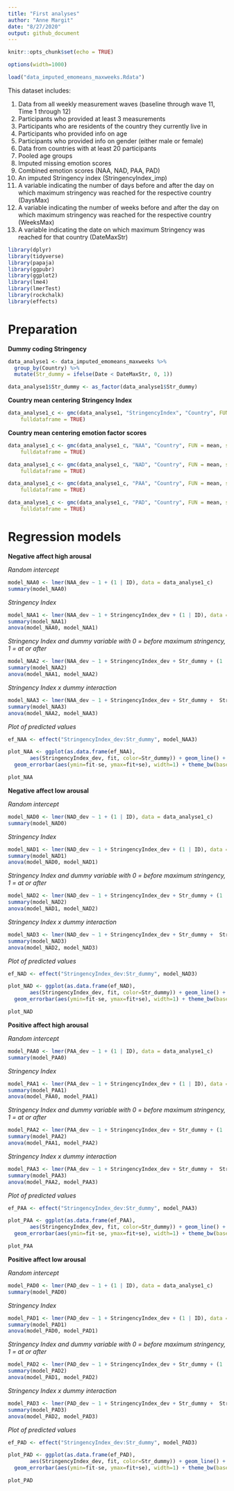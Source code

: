 ```yaml
---
title: "First analyses"
author: "Anne Margit"
date: "8/27/2020"
output: github_document
---
```


```r
knitr::opts_chunk$set(echo = TRUE)
```

```r
options(width=1000)
```

```r
load("data_imputed_emomeans_maxweeks.Rdata")
```

This dataset includes:

1. Data from all weekly measurement waves (baseline through wave 11, Time 1 through 12) 
2. Participants who provided at least 3 measurements 
3. Participants who are residents of the country they currently live in
4. Participants who provided info on age
5. Participants who provided info on gender (either male or female)
6. Data from countries with at least 20 participants
7. Pooled age groups
8. Imputed missing emotion scores
9. Combined emotion scores (NAA, NAD, PAA, PAD)
10. An imputed Stringency index (StringencyIndex_imp) 
11. A variable indicating the number of days before and after the day on which maximum stringency was reached for the respective country (DaysMax)
12. A variable indicating the number of weeks before and after the day on which maximum stringency was reached for the respective country (WeeksMax)
13. A variable indicating the date on which maximum Stringency was reached for that country (DateMaxStr)

```r
library(dplyr)
library(tidyverse)
library(papaja)
library(ggpubr)
library(ggplot2)
library(lme4)
library(lmerTest)
library(rockchalk)
library(effects)
```

# Preparation

**Dummy coding Stringency**
```r
data_analyse1 <- data_imputed_emomeans_maxweeks %>%
  group_by(Country) %>%
  mutate(Str_dummy = ifelse(Date < DateMaxStr, 0, 1))

data_analyse1$Str_dummy <- as_factor(data_analyse1$Str_dummy)
```

**Country mean centering Stringency Index**
```r
data_analyse1_c <- gmc(data_analyse1, "StringencyIndex", "Country", FUN = mean, suffix = c("_mn", "_dev"),
    fulldataframe = TRUE)
```

**Country mean centering emotion factor scores**
```r
data_analyse1_c <- gmc(data_analyse1_c, "NAA", "Country", FUN = mean, suffix = c("_mn", "_dev"),
    fulldataframe = TRUE)

data_analyse1_c <- gmc(data_analyse1_c, "NAD", "Country", FUN = mean, suffix = c("_mn", "_dev"),
    fulldataframe = TRUE)

data_analyse1_c <- gmc(data_analyse1_c, "PAA", "Country", FUN = mean, suffix = c("_mn", "_dev"),
    fulldataframe = TRUE)

data_analyse1_c <- gmc(data_analyse1_c, "PAD", "Country", FUN = mean, suffix = c("_mn", "_dev"),
    fulldataframe = TRUE)
```

# Regression models

**Negative affect high arousal**

*Random intercept*
```r
model_NAA0 <- lmer(NAA_dev ~ 1 + (1 | ID), data = data_analyse1_c)
summary(model_NAA0)
```

*Stringency Index*
```r
model_NAA1 <- lmer(NAA_dev ~ 1 + StringencyIndex_dev + (1 | ID), data = data_analyse1_c)
summary(model_NAA1)
anova(model_NAA0, model_NAA1)
```

*Stringency Index and dummy variable with 0 = before maximum stringency, 1 = at or after*
```r
model_NAA2 <- lmer(NAA_dev ~ 1 + StringencyIndex_dev + Str_dummy + (1 | ID), data = data_analyse1_c)
summary(model_NAA2)
anova(model_NAA1, model_NAA2)
```

*Stringency Index x dummy interaction*
```r
model_NAA3 <- lmer(NAA_dev ~ 1 + StringencyIndex_dev + Str_dummy +  StringencyIndex_dev*Str_dummy + (1 | ID), data = data_analyse1_c)
summary(model_NAA3)
anova(model_NAA2, model_NAA3)
```

*Plot of predicted values*
```r
ef_NAA <- effect("StringencyIndex_dev:Str_dummy", model_NAA3)

plot_NAA <- ggplot(as.data.frame(ef_NAA), 
       aes(StringencyIndex_dev, fit, color=Str_dummy)) + geom_line() + 
  geom_errorbar(aes(ymin=fit-se, ymax=fit+se), width=1) + theme_bw(base_size=12)
```

```r
plot_NAA
```

**Negative affect low arousal**

*Random intercept*
```r
model_NAD0 <- lmer(NAD_dev ~ 1 + (1 | ID), data = data_analyse1_c)
summary(model_NAD0)
```

*Stringency Index*
```r
model_NAD1 <- lmer(NAD_dev ~ 1 + StringencyIndex_dev + (1 | ID), data = data_analyse1_c)
summary(model_NAD1)
anova(model_NAD0, model_NAD1)
```

*Stringency Index and dummy variable with 0 = before maximum stringency, 1 = at or after*
```r
model_NAD2 <- lmer(NAD_dev ~ 1 + StringencyIndex_dev + Str_dummy + (1 | ID), data = data_analyse1_c)
summary(model_NAD2)
anova(model_NAD1, model_NAD2)
```

*Stringency Index x dummy interaction*
```r
model_NAD3 <- lmer(NAD_dev ~ 1 + StringencyIndex_dev + Str_dummy +  StringencyIndex_dev*Str_dummy + (1 | ID), data = data_analyse1_c)
summary(model_NAD3)
anova(model_NAD2, model_NAD3)
```

*Plot of predicted values*
```r
ef_NAD <- effect("StringencyIndex_dev:Str_dummy", model_NAD3)

plot_NAD <- ggplot(as.data.frame(ef_NAD), 
       aes(StringencyIndex_dev, fit, color=Str_dummy)) + geom_line() + 
  geom_errorbar(aes(ymin=fit-se, ymax=fit+se), width=1) + theme_bw(base_size=12)
```

```r
plot_NAD
```

**Positive affect high arousal**

*Random intercept*
```r
model_PAA0 <- lmer(PAA_dev ~ 1 + (1 | ID), data = data_analyse1_c)
summary(model_PAA0)
```

*Stringency Index*
```r
model_PAA1 <- lmer(PAA_dev ~ 1 + StringencyIndex_dev + (1 | ID), data = data_analyse1_c)
summary(model_PAA1)
anova(model_PAA0, model_PAA1)
```

*Stringency Index and dummy variable with 0 = before maximum stringency, 1 = at or after*
```r
model_PAA2 <- lmer(PAA_dev ~ 1 + StringencyIndex_dev + Str_dummy + (1 | ID), data = data_analyse1_c)
summary(model_PAA2)
anova(model_PAA1, model_PAA2)
```

*Stringency Index x dummy interaction*
```r
model_PAA3 <- lmer(PAA_dev ~ 1 + StringencyIndex_dev + Str_dummy +  StringencyIndex_dev*Str_dummy + (1 | ID), data = data_analyse1_c)
summary(model_PAA3)
anova(model_PAA2, model_PAA3)
```

*Plot of predicted values*
```r
ef_PAA <- effect("StringencyIndex_dev:Str_dummy", model_PAA3)

plot_PAA <- ggplot(as.data.frame(ef_PAA), 
       aes(StringencyIndex_dev, fit, color=Str_dummy)) + geom_line() + 
  geom_errorbar(aes(ymin=fit-se, ymax=fit+se), width=1) + theme_bw(base_size=12)
```

```r
plot_PAA
```

**Positive affect low arousal**

*Random intercept*
```r
model_PAD0 <- lmer(PAD_dev ~ 1 + (1 | ID), data = data_analyse1_c)
summary(model_PAD0)
```

*Stringency Index*
```r
model_PAD1 <- lmer(PAD_dev ~ 1 + StringencyIndex_dev + (1 | ID), data = data_analyse1_c)
summary(model_PAD1)
anova(model_PAD0, model_PAD1)
```

*Stringency Index and dummy variable with 0 = before maximum stringency, 1 = at or after*
```r
model_PAD2 <- lmer(PAD_dev ~ 1 + StringencyIndex_dev + Str_dummy + (1 | ID), data = data_analyse1_c)
summary(model_PAD2)
anova(model_PAD1, model_PAD2)
```

*Stringency Index x dummy interaction*
```r
model_PAD3 <- lmer(PAD_dev ~ 1 + StringencyIndex_dev + Str_dummy +  StringencyIndex_dev*Str_dummy + (1 | ID), data = data_analyse1_c)
summary(model_PAD3)
anova(model_PAD2, model_PAD3)
```

*Plot of predicted values*
```r
ef_PAD <- effect("StringencyIndex_dev:Str_dummy", model_PAD3)

plot_PAD <- ggplot(as.data.frame(ef_PAD), 
       aes(StringencyIndex_dev, fit, color=Str_dummy)) + geom_line() + 
  geom_errorbar(aes(ymin=fit-se, ymax=fit+se), width=1) + theme_bw(base_size=12)
```

```r
plot_PAD
```




